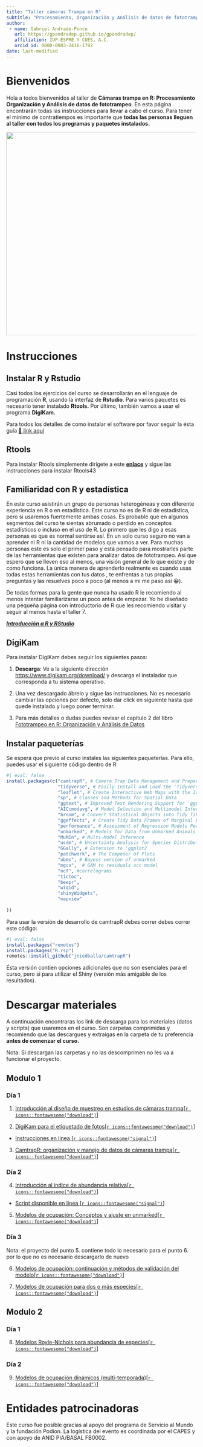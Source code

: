 ```yaml
---
title: "Taller cámaras Trampa en R"
subtitle: "Procesamiento, Organización y Análisis de datos de fototrampeo"
author: 
 - name: Gabriel Andrade-Ponce
   url: https://gpandradep.github.io/gpandradep/ 
   affiliation: IUP-ESPRE Y CUES, A.C.
   orcid_id: 0000-0003-2416-1792
date: last-modified
---
```


# Bienvenidos

Hola a todos bienvenidos al taller de **Cámaras trampa en R: Procesamiento Organización y Análisis de datos de fototrampeo**. En esta página encontrarán todas las instrucciones para llevar a cabo el curso. Para tener el mínimo de contratiempos es importante que **todas las personas lleguen al taller con todos los programas y paquetes instalados.**

![](img/flayer.jpg){fig-align="center" width="538"}

# Instrucciones

## Instalar R y Rstudio

Casi todos los ejercicios del curso se desarrollarán en el lenguaje de programación **R**, usando la interfaz de **Rstudio**. Para varios paquetes es necesario tener instalado **Rtools.** Por último, también vamos a usar el programa **DigiKam.**

Para todos los detalles de como instalar el software por favor seguir la ésta guía [🔗 link aquí](https://gpandradep.github.io/Intro-a-R/posts/Instalar%20R%20y%20Rstudio/)

## Rtools

Para instalar Rtools simplemente dirígete a este [**enlace**](https://cran.r-project.org/bin/windows/Rtools/rtools43/rtools.html) y sigue las instrucciones para instalar Rtools43

## Familiaridad con R y estadística

En este curso asistirán un grupo de personas heterogéneas y con diferente experiencia en R o en estadística. Este curso no es de R ni de estadística, pero si usaremos fuertemente ambas cosas. Es probable que en algunos segmentos del curso te sientas abrumado o perdido en conceptos estadísticos o incluso en el uso de R. Lo primero que les digo a esas personas es que es normal sentirse así. En un solo curso seguro no van a aprender ni R ni la cantidad de modelos que vamos a ver. Para muchas personas este es solo el primer paso y está pensado para mostrarles parte de las herramientas que existen para analizar datos de fototrampeo. Así que espero que se lleven eso al menos, una visión general de lo que existe y de como funciona. La única manera de aprenderlo realmente es cuando usas todas estas herramientas con tus datos , te enfrentas a tus propias preguntas y las resuelves poco a poco (al menos a mi me paso así 😀).

De todas formas para la gente que nunca ha usado R le recomiendo al menos intentar familiarizarse un poco antes de empezar. Yo he diseñado una pequeña página con introductorio de R que les recomiendo visitar y seguir al menos hasta el taller 7.

[***Introducción a R y RStudio***](https://gpandradep.github.io/Intro-a-R/)

## DigiKam

Para instalar DigiKam debes seguir los siguientes pasos:

1.  **Descarga**: Ve a la siguiente dirección <https://www.digikam.org/download/> y descarga el instalador que corresponda a tu sistema operativo.

2.  Una vez descargado ábrelo y sigue las instrucciones. No es necesario cambiar las opciones por defecto, solo dar click en siguiente hasta que quede instalado y luego poner terminar.

3.  Para más detalles o dudas puedes revisar el capítulo 2 del libro [Fototrampeo en R: Organización y Análisis de Datos](https://www.researchgate.net/publication/348922971_Fototrampeo_en_R_Organizacion_y_Analisis_de_Datos_Volumen_I)

## Instalar paqueterías

Se espera que previo al curso instales las siguientes paqueterías. Para ello, puedes usar el siguiente código dentro de R

```r
#| eval: false
install.packages(c("camtrapR", # Camera Trap Data Management and Preparation of Occupancy and Spatial Capture-Recapture Analyses
                   "tidyverse", # Easily Install and Load the 'Tidyverse'
                   "leaflet", # Create Interactive Web Maps with the JavaScript ' Library
                   "sp", # Classes and Methods for Spatial Data
                   "ggtext", # Improved Text Rendering Support for 'ggplot2'
                   "AICcmodavg", # Model Selection and Multimodel Inference Based C(c)
                   "broom", # Convert Statistical Objects into Tidy Tibbles
                   "ggeffects", # Create Tidy Data Frames of Marginal Effects for  from Model Outputs
                   "performance", # Assessment of Regression Models Performance
                   "unmarked", # Models for Data from Unmarked Animals
                   "MuMIn", # Multi-Model Inference
                   "usdm", # Uncertainty Analysis for Species Distribution Models
                   "GGally", # Extension to 'ggplot2
                   "patchwork", # The Composer of Plots
                   "ubms", # Bayess version of unmarked
                   "mgcv",  # GAM to residuals occ model
                   "ncf", #correlograms
                   "tictoc",
                   "beepr",
                   "wiqid",
                   "shinyWidgets",
                   "mapview"
                   
))
```

Para usar la versión de desarrollo de camtrapR debes correr debes correr este código:

```r
#| eval: false
install.packages("remotes")
install.packages("R.rsp")
remotes::install_github("jniedballa/camtrapR")
```

Ésta versión contien opciones adicionales que no son esenciales para el curso, pero si para utilizar el Shiny (versión más amigable de los resultados).

# Descargar materiales

A continuación encontraras los link de descarga para los materiales (datos y scripts) que usaremos en el curso. Son carpetas comprimidas y recomiendo que las descargues y extraigas en la carpeta de tu preferencia **antes de comenzar el curso.**

Nota: Si descargan las carpetas y no las descomprimen no les va a funcionar el proyecto.

## Modulo 1

### Día 1

1.  [Introducción al diseño de muestreo en estudios de cámaras trampa\[`r icons::fontawesome("download")`\]](https://drive.google.com/file/d/1KnmRg7a55UdMqPdMIVdCNujU1VFerRFP/view?usp=sharing)

2.  [DigiKam para el etiquetado de fotos\[`r icons::fontawesome("download")`\]](https://drive.google.com/file/d/1x_F5shEbJm-ZQDejxmzWAVYxxF1RtEp7/view?usp=sharing)

-   [Instrucciones en linea \[`r icons::fontawesome("signal")`\]](https://gpandradep.github.io/Curso/DigiKam.html)

3.  [CamtrapR: organización y manejo de datos de cámaras trampa\[`r icons::fontawesome("download")`\]](https://drive.google.com/file/d/10q70ndmxdXxRTxWlXYh7ku59le3_6yVL/view?usp=drive_link)

### Día 2

4.  [Introducción al índice de abundancia relativa\[`r icons::fontawesome("download")`\]](https://drive.google.com/file/d/17uxCJI-aBRe62To-5ZG5uwTlC3nqwgTu/view?usp=drive_link)

-   [Script disponible en linea \[`r icons::fontawesome("signal")`\]](https://gpandradep.github.io/Curso/IAR_doc.html)

5.  [Modelos de ocupación: Conceptos y ajuste en unmarked\[`r icons::fontawesome("download")`\]](https://drive.google.com/file/d/1RWdyGpd5CPRvG1381f8MtG4qKwCHlwjq/view?usp=drive_link)

### Día 3

Nota: el proyecto del punto 5. contiene todo lo necesario para el punto 6. por lo que no es necesario descargarlo de nuevo

6.  [Modelos de ocupación: continuación y métodos de validación del modelo\[`r icons::fontawesome("download")`\]](https://drive.google.com/file/d/1RWdyGpd5CPRvG1381f8MtG4qKwCHlwjq/view?usp=drive_link)

7.  [Modelos de ocupación para dos o más especies\[`r icons::fontawesome("download")`\]](https://drive.google.com/file/d/1ziFhfdK4yD6Z6qYUgJt-tE4yZwP2xEcm/view?usp=drive_link)

## Modulo 2

### Día 1

8.  [Modelos Royle-Nichols para abundancia de especies\[`r icons::fontawesome("download")`\]](https://drive.google.com/file/d/1HRrq2ZDx32zkrzvgSMNadmshQ2NQ-_K_/view?usp=drive_link)

### Día 2

9.  [Modelos de ocupación dinámicos (multi-temporada)\[`r icons::fontawesome("download")`\]](https://drive.google.com/file/d/1oUwNY6CLPICbZ5ksqgkkUpHIwyVml0gQ/view?usp=drive_link)

# Entidades patrocinadoras

Este curso fue posible gracias al apoyo del programa de Servicio al Mundo y la fundación Podion. La logística del evento es coordinada por el CAPES y con apoyo de ANID PIA/BASAL FB0002.
